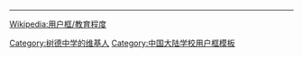 {{Userbox-2
  |border-c = red
  |border-s = 2
  |id1-c    = white
  |id1-s    = 12
  |id1-fc   = #00A44F
  |id2-c    = white
  |id2-s    = 15
  |id2-fc   = #00A44F
  |info-c   = #FEF4B6
  |info-s   = 10
  |info-fc  = red
  |id1      = 1929
  |id2      = <span style="font-family: '隶书';">'''树德广才'''</span>
  |info     = '''''尊师守纪，勤奋学习，爱国爱校，立志成才。'''''</br><span style="color:#001348;">这个用户是</span>[[树德中学|'''树德人''']]。
}}
[[Category:树德中学的维基人]]
<noinclude>
<div style="clear:both">
----
[[Wikipedia:用户框/教育程度]]</div>
[[Category:中国大陆学校用户框模板]]
</noinclude>